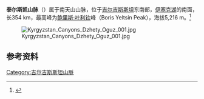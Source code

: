 {{Infobox mountain
| name = Terskey Ala-Too
| native_name = Тескей Ала-Тоо
| photo = E8269-Tamchy-skyline.jpg
| photo_caption = Terskey Ala-too range seen from across [[伊塞克湖|Issyk Kul Lake]]
| photo_size = 250
| country = [[吉尔吉斯斯坦|吉尔吉斯斯坦]]
| state = 
| region = [[伊塞克湖州|伊塞克湖州]]
| district = 
| highest = Karakol Peak
| elevation_m = 5216
| coordinates = {{coord|42|10|N|78|28|E|type:mountain|format=dms|display=inline,title}}
| range_coordinates = 
| length_km = 354| length_orientation = E-W
| width_km = 40 | width_orientation = N-S
| area_km2 = 
| map =Kyrgyzstan
| map_caption = 
}}
'''泰尔斯凯山脉'''（{{lang-ky|Тескей Ала-Тоосу}}）属于南天山山脉，位于[[吉尔吉斯斯坦|吉尔吉斯斯坦]]东南部，[[伊塞克湖|伊塞克湖]]的南面，长354 km，最高峰为[[鲍里斯·叶利钦|鲍里斯·叶利钦]]峰（Boris Yeltsin Peak），海拔5,216 m。<ref name="encyc">{{cite book|script-title=ru:Иссык-Куль.Нарын:Энциклопедия|trans_title=Encyclopedia of Issyk-Kul and Naryn Oblast|first=|last=|publisher=Chief Editorial Board of Kyrgyz Encyclopedia|language=ru|location=Bishkek |year=1991|isbn=5-89750-009-6|pages=512}}</ref>

[[File:Kyrgyzstan_Canyons_Dzhety_Oguz_001.jpg|thumb]]

==参考资料==
{{reflist}}

{{commonscat|Terskey Alatau}}

[[Category:吉尔吉斯斯坦山脈|Category:吉尔吉斯斯坦山脈]]
